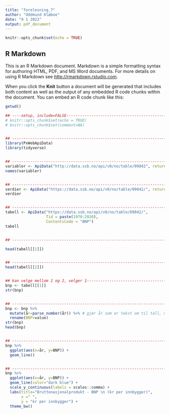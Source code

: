 ---
title: "forelesning_7"
author: "Oddmund Klæboe"
date: "9 1 2022"
output: pdf_document
---

```{r setup, include=FALSE}
knitr::opts_chunk$set(echo = TRUE)
```

## R Markdown

This is an R Markdown document. Markdown is a simple formatting syntax for authoring HTML, PDF, and MS Word documents. For more details on using R Markdown see <http://rmarkdown.rstudio.com>.

When you click the **Knit** button a document will be generated that includes both content as well as the output of any embedded R code chunks within the document. You can embed an R code chunk like this:

```{r}
getwd()

## ----setup, include=FALSE-----------------------------------------------------------------------------------------------------------------------
# knitr::opts_chunk$set(echo = TRUE)
# knitr::opts_chunk$set(comment=NA)


## -----------------------------------------------------------------------------------------------------------------------------------------------
library(PxWebApiData)
library(tidyverse)


## -------------------------------------------------------------------------------------------------------------------------------
variabler <- ApiData("http://data.ssb.no/api/v0/no/table/09842", returnMetaFrames = TRUE)
names(variabler)


## -----------------------------------------------------------------------------------------------------------------------------------------------
verdier <- ApiData("https://data.ssb.no/api/v0/no/table/09842/", returnMetaData = TRUE)
verdier


## -----------------------------------------------------------------------------------------------------------------------------------------------
tabell <- ApiData("https://data.ssb.no/api/v0/no/table/09842/",
                  Tid = paste(1970:2020),
                  ContentsCode = "BNP")
tabell


## -----------------------------------------------------------------------------------------------------------------------------------------------

head(tabell[[1]])


## -----------------------------------------------------------------------------------------------------------------------------------------------
head(tabell[[2]])


## kan velge mellom 1 og 2, velger 1-----------------------------------------------------------------------------------------------------------------------------------------------
bnp <- tabell[[1]]
str(bnp)


## -----------------------------------------------------------------------------------------------------------------------------------------------
bnp <- bnp %>%
  mutate(år=parse_number(år)) %>% # gjør år som er tekst om til tall, mutate lager ny kolonne
  rename(BNP=value)
str(bnp)
head(bnp)


## -----------------------------------------------------------------------------------------------------------------------------------------------
bnp %>%
  ggplot(aes(x=år, y=BNP)) +
  geom_line()


## -----------------------------------------------------------------------------------------------------------------------------------------------
bnp %>%
  ggplot(aes(x=år, y=BNP)) +
  geom_line(color="dark blue") +
  scale_y_continuous(labels = scales::comma) +
  labs(title="Bruttonasjonalprodukt - BNP \n (kr per innbygger)",
       x =" ",
       y = "kr per innbygger") +
  theme_bw()
```


